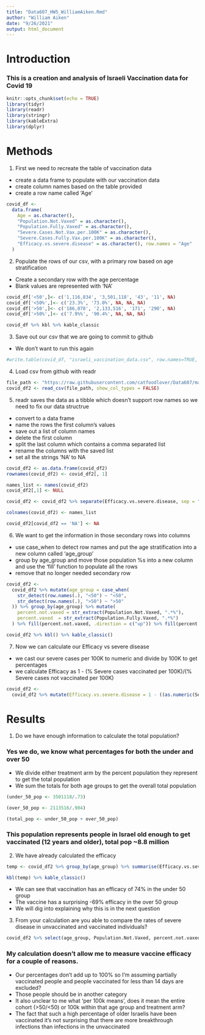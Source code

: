 ```yaml
---
title: "Data607_HW5_WilliamAiken.Rmd"
author: "William Aiken"
date: "9/26/2021"
output: html_document
---
```


# Introduction
### This is a creation and analysis of Israeli Vaccination data for Covid 19

```r
knitr::opts_chunk$set(echo = TRUE)
library(tidyr)
library(readr)
library(stringr)
library(kableExtra)
library(dplyr)
```

# Methods
1. First we need to recreate the table of vaccination data
* create a data frame to populate with our vaccination data
* create column names based on the table provided
* create a row name called 'Age'
```r
covid_df <-
  data.frame(
    Age = as.character(),
    "Population.Not.Vaxed" = as.character(),
    "Population.Fully.Vaxed" = as.character(),
    "Severe.Cases.Not.Vax.per.100K" = as.character(),
    "Severe.Cases.Fully.Vax.per.100K" = as.character(),
    "Efficacy.vs.severe.disease" = as.character(), row.names = "Age"
  )
```

2. Populate the rows of our csv, with a primary row based on age stratification
* Create a secondary row with the age percentage
* Blank values are represented with 'NA'
```r
covid_df['<50',]<- c('1,116,834', '3,501,118', '43', '11', NA)
covid_df['<50%',]<- c('23.3%', '73.0%', NA, NA, NA)
covid_df['>50',]<- c('186,078', '2,133,516', '171', '290', NA)
covid_df['>50%',]<- c('7.9%%', '90.4%', NA, NA, NA)

covid_df %>% kbl %>% kable_classic
```

3. Save out our csv that we are going to commit to github
* We don't want to run this again
```r
#write.table(covid_df, "israeli_vaccination_data.csv", row.names=TRUE, sep = ",")
```

4. Load csv from github with readr
```r
file_path <- "https://raw.githubusercontent.com/catfoodlover/Data607/main/israeli_vaccination_data.csv"
covid_df2 <- read_csv(file_path, show_col_types = FALSE)
```

5.  readr saves the data as a tibble which doesn't support row names so we need to fix our data structrue
* convert to a data frame
* name the rows the first column's values
* save out a list of column names
* delete the first column
* split the last column which contains a comma separated list
* rename the columns with the saved list
* set all the strings 'NA' to NA
```r
covid_df2 <- as.data.frame(covid_df2)
rownames(covid_df2) <- covid_df2[, 1]

names_list <- names(covid_df2)
covid_df2[,1] <- NULL

covid_df2 <- covid_df2 %>% separate(Efficacy.vs.severe.disease, sep = ",", c("temp1", "temp2"))

colnames(covid_df2) <- names_list

covid_df2[covid_df2 == 'NA'] <- NA
```

6. We want to get the information in those secondary rows into columns
* use case_when to detect row names and put the age stratification into a new column called 'age_group'
* group by age_group and move those population %s into a new column and use the 'fill' function to populate all the rows
* remove that no longer needed secondary row
```r

covid_df2 <-
  covid_df2 %>% mutate(age_group = case_when(
    str_detect(row.names(.), "<50") ~ "<50",
    str_detect(row.names(.), ">50") ~ ">50"
  )) %>% group_by(age_group) %>% mutate(
    percent.not.vaxed = str_extract(Population.Not.Vaxed, ".*%"),
    percent.vaxed  = str_extract(Population.Fully.Vaxed, ".*%")
  ) %>% fill(percent.not.vaxed, .direction = c("up")) %>% fill(percent.vaxed, .direction = c("up")) %>% ungroup(.) %>% filter(!is.na(Severe.Cases.Not.Vax.per.100K))

covid_df2 %>% kbl() %>% kable_classic()
```

7. Now we can calculate our Efficacy vs severe disease
* we cast our severe cases per 100K to numeric and divide by 100K to get percentages
* we calculate Efficacy as 1 - (% Severe cases vaccinated per 100K)/(% Severe cases not vaccinated per 100K)
```r
covid_df2 <-
  covid_df2 %>% mutate(Efficacy.vs.severe.disease = 1 - ((as.numeric(Severe.Cases.Fully.Vax.per.100K)/100000)/(as.numeric(Severe.Cases.Not.Vax.per.100K)/100000)))
```

# Results

1.  Do we have enough information to calculate the total population?

### Yes we do, we know what percentages for both the under and over 50
* We divide either treatment arm by the percent population they represent to get the total population
* We sum the totals for both age groups to get the overall total population
```r
(under_50_pop <- 3501118/.73)

(over_50_pop <- 2113516/.904)

(total_pop <- under_50_pop + over_50_pop)
```

### This population represents people in Israel old enough to get vaccinated (12 years and older), total pop ~8.8 million

2. We have already calculated the efficacy
```r
temp <- covid_df2 %>% group_by(age_group) %>% summarise(Efficacy.vs.severe.disease)

kbl(temp) %>% kable_classic()
```

* We can see that vaccination has an efficacy of 74% in the under 50 group
* The vaccine has a surprising -69% efficacy in the over 50 group
* We will dig into explaining why this is in the next question

3. From your calculation are you able to compare the rates of severe disease in unvaccinated and vaccinated individuals?

```r

covid_df2 %>% select(age_group, Population.Not.Vaxed, percent.not.vaxed, Population.Fully.Vaxed, percent.vaxed, Efficacy.vs.severe.disease) %>% kbl() %>% kable_classic()

```

### My calculation doesn't allow me to measure vaccine efficacy for a couple of reasons. 
* Our percentages don't add up to 100% so I'm assuming partially vaccinated people and people vaccinated for less than 14 days are excluded?
* Those people should be in another category
* It also unclear to me what 'per 100k means', does it mean the entire cohort (>50/<50) or 100k within that age group and treatment arm?
* The fact that such a high percentage of older Israelis have been vaccinated it's not surprising that there are more breakthrough infections than infections in the unvaccinated



